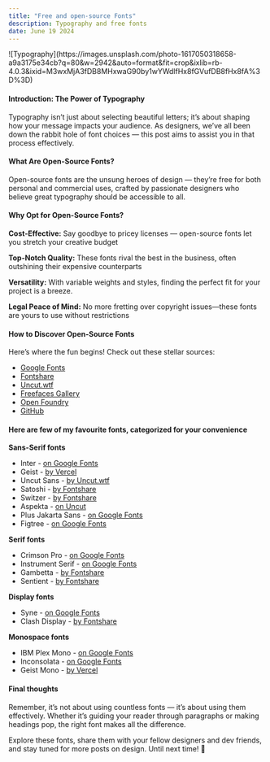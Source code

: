 ```yaml
---
title: "Free and open-source Fonts"
description: Typography and free fonts
date: June 19 2024
---
```


<div class="my-6" aria-hidden="true">
![Typography](https://images.unsplash.com/photo-1617050318658-a9a3175e34cb?q=80&w=2942&auto=format&fit=crop&ixlib=rb-4.0.3&ixid=M3wxMjA3fDB8MHxwaG90by1wYWdlfHx8fGVufDB8fHx8fA%3D%3D)
</div>

#### Introduction: The Power of Typography
Typography isn’t just about selecting beautiful letters; it’s about shaping how your message impacts your audience. As designers, we’ve all been down the rabbit hole of font choices — this post aims to assist you in that process effectively.

#### What Are Open-Source Fonts?
Open-source fonts are the unsung heroes of design — they’re free for both personal and commercial uses, crafted by passionate designers who believe great typography should be accessible to all.

#### Why Opt for Open-Source Fonts?
**Cost-Effective:** Say goodbye to pricey licenses — open-source fonts let you stretch your creative budget

**Top-Notch Quality:** These fonts rival the best in the business, often outshining their expensive counterparts

**Versatility:** With variable weights and styles, finding the perfect fit for your project is a breeze.

**Legal Peace of Mind:** No more fretting over copyright issues—these fonts are yours to use without restrictions

#### How to Discover Open-Source Fonts
Here’s where the fun begins! Check out these stellar sources:

- <a href="https://fonts.google.com/" external>Google Fonts</a>
- <a href="https://www.fontshare.com/" external>Fontshare</a>
- <a href="https://uncut.wtf/" external>Uncut.wtf</a>
- <a href="https://www.freefaces.gallery/" external>Freefaces Gallery</a>
- <a href="https://open-foundry.com/" external>Open Foundry</a>
- <a href="https://github.com/" external>GitHub</a>

#### Here are few of my favourite fonts, categorized for your convenience


**Sans-Serif fonts** 

- Inter - <a href="https://fonts.google.com/specimen/Inter" external>on Google Fonts</a>
- Geist - <a href="https://vercel.com/font" external>by Vercel</a>
- Uncut Sans - <a href="https://uncut.wtf/sans-serif/uncut-sans/" external>by Uncut.wtf</a>
- Satoshi - <a href="https://fontshare.com/fonts/satoshi" external>by Fontshare</a>
- Switzer - <a href="https://www.fontshare.com/fonts/switzer" external>by Fontshare</a>
- Aspekta - <a href="https://uncut.wtf/sans-serif/aspekta/" external>on Uncut</a>
- Plus Jakarta Sans - <a href="https://fonts.google.com/specimen/Plus+Jakarta+Sans" external>on Google Fonts</a>
- Figtree - <a href="https://fonts.google.com/specimen/Figtree" external>on Google Fonts</a>



**Serif fonts**

- Crimson Pro - <a href="https://fonts.google.com/specimen/Crimson+Pro" external>on Google Fonts</a>
- Instrument Serif - <a href="https://fonts.google.com/specimen/Instrument+Serif" external>on Google Fonts</a>
- Gambetta - <a href="https://www.fontshare.com/fonts/gambetta" external>by Fontshare</a>
- Sentient - <a href="https://www.fontshare.com/fonts/sentient" external>by Fontshare</a>

**Display fonts**
- Syne - <a href="https://fonts.google.com/specimen/Syne" external>on Google Fonts</a>
- Clash Display - <a href="https://www.fontshare.com/fonts/clash-display" external>by Fontshare</a>


**Monospace fonts**

- IBM Plex Mono - <a href="https://fonts.google.com/specimen/IBM+Plex+Mono" external>on Google Fonts</a>
- Inconsolata - <a href="https://fonts.google.com/specimen/Inconsolata" external>on Google Fonts</a>
- Geist Mono - <a href="https://vercel.com/font" external>by Vercel</a>

#### Final thoughts
Remember, it’s not about using countless fonts — it’s about using them effectively. Whether it’s guiding your reader through paragraphs or making headings pop, the right font makes all the difference.

Explore these fonts, share them with your fellow designers and dev friends, and stay tuned for more posts on design. Until next time! 🎨